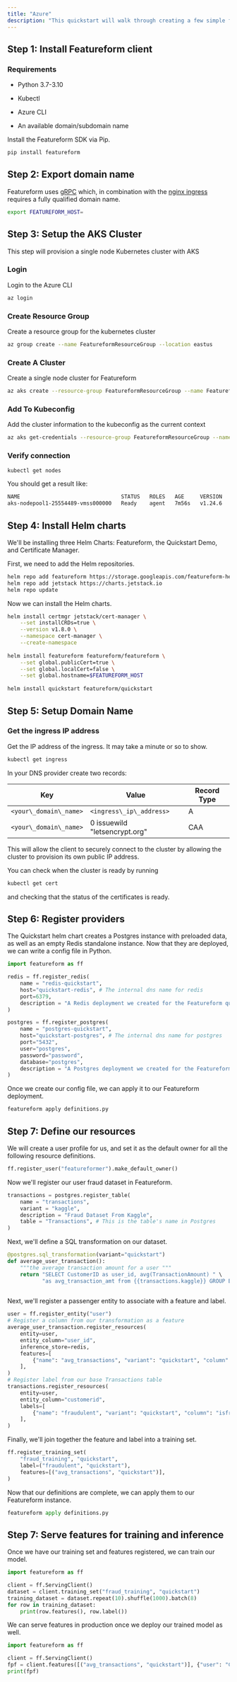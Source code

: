 ```yaml
---
title: "Azure"
description: "This quickstart will walk through creating a few simple features, labels, and a training set using Postgres and Redis. We will use a transaction fraud training set."
---
```


## Step 1: Install Featureform client

### Requirements

* Python 3.7-3.10

* Kubectl

* Azure CLI

* An available domain/subdomain name

Install the Featureform SDK via Pip.

```bash
pip install featureform
```

## Step 2: Export domain name

Featureform uses [gRPC](https://grpc.io/) which, in combination with the [nginx ingress](https://github.com/kubernetes/ingress-nginx) requires a fully qualified domain name.

```bash
export FEATUREFORM_HOST=
```

## Step 3: Setup the AKS Cluster

This step will provision a single node Kubernetes cluster with AKS

### Login

Login to the Azure CLI

```bash
az login
```

### Create Resource Group

Create a resource group for the kubernetes cluster

```bash
az group create --name FeatureformResourceGroup --location eastus
```

### Create A Cluster

Create a single node cluster for Featureform

```bash
az aks create --resource-group FeatureformResourceGroup --name FeatureformAKSCluster --node-count 1 --generate-ssh-keys
```

### Add To Kubeconfig

Add the cluster information to the kubeconfig as the current context

```bash
az aks get-credentials --resource-group FeatureformResourceGroup --name FeatureformAKSCluster
```

### Verify connection

```bash
kubectl get nodes
```

You should get a result like:

```bash
NAME                                STATUS   ROLES   AGE     VERSION
aks-nodepool1-25554489-vmss000000   Ready    agent   7m56s   v1.24.6
```

## Step 4: Install Helm charts

We'll be installing three Helm Charts: Featureform, the Quickstart Demo, and Certificate Manager.

First, we need to add the Helm repositories.

```bash
helm repo add featureform https://storage.googleapis.com/featureform-helm/ 
helm repo add jetstack https://charts.jetstack.io 
helm repo update
```

Now we can install the Helm charts.

```bash
helm install certmgr jetstack/cert-manager \
    --set installCRDs=true \
    --version v1.8.0 \
    --namespace cert-manager \
    --create-namespace
    
helm install featureform featureform/featureform \
    --set global.publicCert=true \
    --set global.localCert=false \
    --set global.hostname=$FEATUREFORM_HOST
    
helm install quickstart featureform/quickstart
```

## Step 5: Setup Domain Name

### Get the ingress IP address

Get the IP address of the ingress. It may take a minute or so to show.

```bash
kubectl get ingress
```

In your DNS provider create two records:

| Key                  | Value                         | Record Type |
| -------------------- | ----------------------------- | ----------- |
| `<your\_domain\_name>` | `<ingress\_ip\_address>`        | A           |
| `<your\_domain\_name>` | 0 issuewild "letsencrypt.org" | CAA         |

This will allow the client to securely connect to the cluster by allowing the cluster to provision its own public IP address.

You can check when the cluster is ready by running

```bash
kubectl get cert
```

and checking that the status of the certificates is ready.

## Step 6: Register providers

The Quickstart helm chart creates a Postgres instance with preloaded data, as well as an empty Redis standalone instance. Now that they are deployed, we can write a config file in Python.

```py definitions.py
import featureform as ff

redis = ff.register_redis(
    name = "redis-quickstart",
    host="quickstart-redis", # The internal dns name for redis
    port=6379,
    description = "A Redis deployment we created for the Featureform quickstart"
)

postgres = ff.register_postgres(
    name = "postgres-quickstart",
    host="quickstart-postgres", # The internal dns name for postgres
    port="5432",
    user="postgres",
    password="password",
    database="postgres",
    description = "A Postgres deployment we created for the Featureform quickstart"
)
```

Once we create our config file, we can apply it to our Featureform deployment.

```bash
featureform apply definitions.py
```

## Step 7: Define our resources

We will create a user profile for us, and set it as the default owner for all the following resource definitions.

```py definitions.py
ff.register_user("featureformer").make_default_owner()
```

Now we'll register our user fraud dataset in Featureform.

```py definitions.py
transactions = postgres.register_table(
    name = "transactions",
    variant = "kaggle",
    description = "Fraud Dataset From Kaggle",
    table = "Transactions", # This is the table's name in Postgres
)
```

Next, we'll define a SQL transformation on our dataset.

```py definitions.py
@postgres.sql_transformation(variant="quickstart")
def average_user_transaction():
    """the average transaction amount for a user """
    return "SELECT CustomerID as user_id, avg(TransactionAmount) " \
           "as avg_transaction_amt from {{transactions.kaggle}} GROUP BY user_id"
    
```

Next, we'll register a passenger entity to associate with a feature and label.

```py definitions.py
user = ff.register_entity("user")
# Register a column from our transformation as a feature
average_user_transaction.register_resources(
    entity=user,
    entity_column="user_id",
    inference_store=redis,
    features=[
        {"name": "avg_transactions", "variant": "quickstart", "column": "avg_transaction_amt", "type": "float32"},
    ],
)
# Register label from our base Transactions table
transactions.register_resources(
    entity=user,
    entity_column="customerid",
    labels=[
        {"name": "fraudulent", "variant": "quickstart", "column": "isfraud", "type": "bool"},
    ],
)
```

Finally, we'll join together the feature and label into a training set.

```py definitions.py
ff.register_training_set(
    "fraud_training", "quickstart",
    label=("fraudulent", "quickstart"),
    features=[("avg_transactions", "quickstart")],
)
```

Now that our definitions are complete, we can apply them to our Featureform instance.

```py
featureform apply definitions.py
```

## Step 7: Serve features for training and inference

Once we have our training set and features registered, we can train our model.

```py
import featureform as ff

client = ff.ServingClient()
dataset = client.training_set("fraud_training", "quickstart")
training_dataset = dataset.repeat(10).shuffle(1000).batch(8)
for row in training_dataset:
    print(row.features(), row.label())
```

We can serve features in production once we deploy our trained model as well.

```py
import featureform as ff

client = ff.ServingClient()
fpf = client.features([("avg_transactions", "quickstart")], {"user": "C1410926"})
print(fpf)
```
